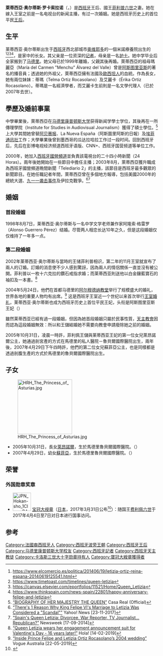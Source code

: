 {{Infobox royalty
| name = 莱蒂西亚
| title = 王后陛下<br>{{lang-es|Reina consorte de España}}
| image = Reina letizia ortiz historial peinados cabello belleza 839541767 800x.jpg
| image_size = 250px
| spouse = {{marriage|阿隆索·格雷罗<br>|7 August 1998|1999|reason=div.}}<br>{{marriage|[[費利佩六世|菲利普六世]]<br>|22 May 2004}}
| house  =[[波旁王朝|波旁王朝]] ([[西班牙波旁王朝|西班牙分支]])
| othertitles  =
| succession = [[西班牙君主配偶列表|西班牙王后]]
| reign           = 2014年6月19日—
| coronation      = 2014年6月19日
| predecessor     = [[索菲亚_(西班牙王后)|希腊和丹麦的索菲亚公主]]
| full name =萊蒂西亞·奧爾蒂斯·羅卡索拉諾<br>Letizia Ortiz Rocasolano
| father = Jesús Ortiz Álvarez
| mother = Paloma Rocasolano Rodríguez
| issue = [[萊昂諾爾_(阿斯圖里亞斯女親王)|萊昂諾爾公主]]<br />[[蘇菲亞_(西班牙公主)|蘇菲亞公主]]
| birth_date = {{birth date and age|1972|9|15|}}
| birth_place = {{flagicon|西班牙|1945}} [[西班牙國|西班牙]][[奥维耶多|奥维耶多]]
| religion  = [[天主教會|羅馬天主教]]
| signature = [[File:Letizia_spain_sig.svg|150px]]
| date of death  = 
| place of death = 
}}
{{Spanish Royal Family}}
{{Spanish name 2|Ortiz|Rocasolano}}
'''萊蒂西亞·奥尔蒂斯·罗卡索拉诺'''（{{lang-es|'''Letizia Ortiz Rocasolano'''}}，{{bd|1972年|9月15日||catIdx=L}}）是[[西班牙|西班牙]]王后、國王[[費利佩六世|菲利普六世]]之妻。她在嫁入王室之前是一名电视台的新闻主播，有过一次婚姻。她是西班牙历史上的首位平民[[王后|王后]]。

== 生平 ==
莱蒂西亚·奥尔蒂斯出生于[[西班牙|西班牙]]西北部城市[[奥维耶多|奥维耶多]]的一個米諾療養院出生的<ref>https://www.elcomercio.es/politica/201406/19/letizia-ortiz-reina-espana-20140619125541.html</ref><ref>https://www.timetoast.com/timelines/queen-letizia</ref><ref>https://canvas.elsevier.com/eportfolios/11521/Home/Queen_Letizia</ref><ref>https://www.thinkspain.com/news-spain/22801/happy-anniversary-felipe-and-letizia</ref>，是家中的长女。其父亲是一位资深的[[记者|记者]]，母亲是一名[[护士|护士]]。她中学毕业后全家搬到了[[马德里|马德里]]。她父母已於1999年離婚，父親其後再婚。萊蒂西亞的祖母瑪麗亞（María del Carmen "Menchu" Álvarez del Valle）曾是[[阿斯图里亚斯|阿斯图里亚斯]]的著名的播音員；透過她的外祖父，萊蒂西亞擁有法國及[[歐西坦人|歐西坦人]]的血統。作為長女，她有兩位妹妹：蒂瑪（Telma Ortiz Rocasolano）及艾麗卡（Érika Ortiz Rocasolano）。蒂瑪是一名經濟學者，而艾麗卡生前則是一名文學代理人（已於2007年去世）。

== 學歷及婚前事業 ==
中學畢業後，萊蒂西亞在[[马德里康普顿斯大学|马德里康普顿斯大学]]获得新闻学學士学位，其後再在一所傳理學院（Institute for Studies in Audiovisual Journalism）獲得了碩士學位。<ref>[http://www.casareal.es/EN/FamiliaReal/ReinaLetizia/Paginas/biografia.aspx “BIOGRAPHY OF HER MAJESTRY THE QUEEN”] Casa Real (Official)</ref>上大學其間她曾替[[阿贝赛报|阿贝赛报]]、La Nueva España（阿斯圖里阿斯的日報）及[[埃菲通讯社|埃菲通讯社]]工作；大學畢業後曾到墨西哥的瓜达拉哈拉工作过一段时间。回到西班牙后，先后在彭博电视经济频道西班牙语版、CNN+、西班牙国营频道等单位工作。

2000年，她加入[[西班牙國營頻道|西班牙國營頻道]]並負責該電視台的二十四小時新聞（24 Horas）。兩年後她開始在一些節目中擔任主播；2003年8月，萊蒂西亞獲升職成為西班牙國營頻道晩間新聞「Telediario 2」的主播，該節目是西班牙最多觀眾的新聞節目。在她任職記者年間，萊蒂西亞曾在多個地方報導，包括美國2000年的總統大選、[[九一一袭击事件|九一一袭击事件]]及伊拉克戰爭。<ref>[https://www.yahoo.com/lifestyle/apos-1-reason-why-king-093005424.html “There's 1 Reason Why King Felipe VI's Marriage to Letizia Was Considered a "Scandal"”] Yahoo! News [23-11-2017]</ref><ref>[https://www.newsweek.com/2014/09/26/spains-queen-letizia-divorcee-war-reporter-tv-journalist-republican-271035.html “Spain's Queen Letizia: Divorcee, War Reporter, TV Journalist... Republican?”] Newsweek [17-09-2014]</ref>

== 婚姻 ==
=== 首段婚姻 ===
1998年8月7日，莱蒂西亚·奥尔蒂斯与一名中学文学老师兼作家阿隆索·格雷罗（Alonso Guerrero Pérez）结婚。尽管两人相恋长达10年之久，但是这段婚姻仅仅维持了一年多一点。

=== 第二段婚姻 ===
2002年莱蒂西亚·奥尔蒂斯与當時的王储菲利普相识，第二年的11月王室就宣布了兩人的订婚。訂婚的消息使不少人感到驚訝，因為兩人的情侶關係一直並沒有被公開。菲利普以一枚十六克拉的鑽石戒指求婚；而莱蒂西亚則送他以白金鑲藍寶石的袖扣及一本書。<ref>[https://us.hola.com/fashion/2019021421271/queen-letizia-engagement-outfit/?viewas=amp “Queen Letizia wears her engagement announcement suit for Valentine's Day - 16 years later!”] Hola! [14-02-2019]</ref>

2004年5月24日，他們在首都马德里的[[阿穆德納聖母主教座堂|阿尔穆德纳教堂]]举行了规模盛大的婚礼，世界各地的重要人物均有出席。<ref>[https://www.vogue.com.au/brides/trends/inside-prince-felipe-and-letizia-ortiz-rocasolanos-2004-wedding/image-gallery/93d935ed51bd6ed295a388d389c965d6 “Inside Prince Felipe and Letizia Ortiz Rocasolano’s 2004 wedding”] Vogue Australia [22-05-2019]</ref>
这是西班牙王室近一个世纪以来首次举行[[王室婚礼|王室婚礼]]，莱蒂西亚·奥尔蒂斯也成为西班牙历史上首位平民王妃，头衔是阿斯图里亚斯王妃（{{lang-es|'''Princesa de Asturias'''}}）

雖然莱蒂西亚已經有過一段婚姻，但因為她首段婚姻只屬於民事性質，[[天主教會|天主教會]]因而認為這段婚姻無效：所以和王儲結婚她不需要向教會申請廢除她之前的婚姻。

2005年10月31日，凌晨一時許，菲利佩王儲與莱蒂西亚王妃的第一位女兒萊昂諾爾公主，她通過剖宮產的方式在馬德里的私人醫院－魯貝爾國際醫院出生，兩年後，2007年4月29日下午四時許，他們的第二位女兒蘇菲亞公主，也是同樣都是透過剖腹生產的方式於馬德里的魯貝爾國際醫院出生。

== 子女 ==
[[File:HRH_The_Princess_of_Asturias.jpg|180px]]
* 2005年10月31日，長女[[萊昂諾爾_(阿斯圖里亞斯女親王)|萊昂諾爾]]，生於馬德里魯貝爾國際醫院。（{{lang-es|'''Leonor de Borbón'''}}）
* 2007年4月29日，幼女[[蘇菲亞_(西班牙公主)|蘇菲亞]]，生於馬德里魯貝爾國際醫院。（{{lang-es|'''Sofía de Borbón'''}}）

==荣誉==
===外国勋章奖章===
* [[File:JPN_Hokan-sho_1Class_BAR.svg|60px]] [[宝冠章|宝冠大绶章]]（[[日本|日本]]，2017年3月31日公布<ref>{{ja}}{{cite web |url=https://www.mofa.go.jp/mofaj/ms/po/page25_000707.html |title=外国人叙勲受章者名簿 平成29年 |publisher=[[日本外务省|外务省]] |date=2017-03-31 |accessdate=2021-12-31 |archive-date=2021-12-21 |archive-url=http://web.archive.org/web/20211221212912/https://www.mofa.go.jp/mofaj/ms/po/page25_000707.html |dead-url=no}}</ref>）：随国王[[费利佩六世|费利佩六世]]于2017年4月4日至7日对日本进行国事访问。

== 参考 ==
{{reflist}}

{{Translation/Ref|lang=en|article=Letizia, Princess of Asturias|oldid=}}

{{Commonscat|Letizia of Spain}}
{{西班牙君主配偶}}
{{Current consorts of sovereigns}}
{{Authority control}}
{{DEFAULTSORT: Letizia}}

[[Category:法國裔西班牙人|Category:法國裔西班牙人]]
[[Category:西班牙波旁王朝|Category:西班牙波旁王朝]]
[[Category:西班牙王后|Category:西班牙王后]]
[[Category:马德里康普顿斯大学校友|Category:马德里康普顿斯大学校友]]
[[Category:西班牙記者|Category:西班牙記者]]
[[Category:西班牙天主教徒|Category:西班牙天主教徒]]
[[Category:卡洛斯三世大十字勋章持有人|Category:卡洛斯三世大十字勋章持有人]]
[[Category:寶冠大綬章獲得者|Category:寶冠大綬章獲得者]]